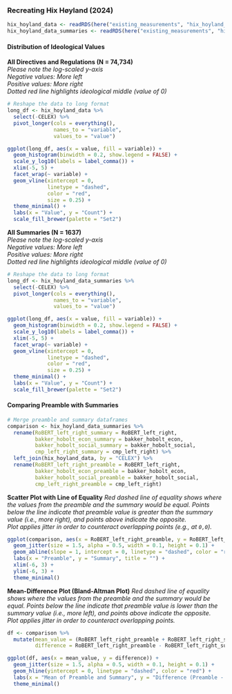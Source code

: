 ### Recreating Hix Høyland (2024)

```r
hix_hoyland_data <- readRDS(here("existing_measurements", "hix_hoyland_2024", "hix_hoyland_data.rds"))
hix_hoyland_data_summaries <- readRDS(here("existing_measurements", "hix_hoyland_2024", "hix_hoyland_data_summaries.rds"))
```

#### Distribution of Ideological Values
**All Directives and Regulations (N = 74,734)**  
*Please note the log-scaled y-axis*  
*Negative values: More left*  
*Positive values: More right*  
*Dotted red line highlights ideological middle (value of 0)*  
```r
# Reshape the data to long format
long_df <- hix_hoyland_data %>%
  select(-CELEX) %>% 
  pivot_longer(cols = everything(), 
               names_to = "variable", 
               values_to = "value")

ggplot(long_df, aes(x = value, fill = variable)) +
  geom_histogram(binwidth = 0.2, show.legend = FALSE) +
  scale_y_log10(labels = label_comma()) +
  xlim(-5, 5) +
  facet_wrap(~ variable) +
  geom_vline(xintercept = 0,
             linetype = "dashed",
             color = "red",
             size = 0.25) +
  theme_minimal() +
  labs(x = "Value", y = "Count") +
  scale_fill_brewer(palette = "Set2")
```

**All Summaries (N = 1637)**  
*Please note the log-scaled y-axis*  
*Negative values: More left*  
*Positive values: More right*  
*Dotted red line highlights ideological middle (value of 0)*  
```r
# Reshape the data to long format
long_df <- hix_hoyland_data_summaries %>%
  select(-CELEX) %>% 
  pivot_longer(cols = everything(), 
               names_to = "variable", 
               values_to = "value")

ggplot(long_df, aes(x = value, fill = variable)) +
  geom_histogram(binwidth = 0.2, show.legend = FALSE) +
  scale_y_log10(labels = label_comma()) +
  xlim(-5, 5) +
  facet_wrap(~ variable) +
  geom_vline(xintercept = 0,
             linetype = "dashed",
             color = "red",
             size = 0.25) +
  theme_minimal() +
  labs(x = "Value", y = "Count") +
  scale_fill_brewer(palette = "Set2")
```

#### Comparing Preamble with Summaries

```r
# Merge preamble and summary dataframes
comparison <- hix_hoyland_data_summaries %>% 
  rename(RoBERT_left_right_summary = RoBERT_left_right,
         bakker_hobolt_econ_summary = bakker_hobolt_econ,
         bakker_hobolt_social_summary = bakker_hobolt_social,
         cmp_left_right_summary = cmp_left_right) %>% 
  left_join(hix_hoyland_data, by = "CELEX") %>% 
  rename(RoBERT_left_right_preamble = RoBERT_left_right,
         bakker_hobolt_econ_preamble = bakker_hobolt_econ,
         bakker_hobolt_social_preamble = bakker_hobolt_social,
         cmp_left_right_preamble = cmp_left_right)
```

**Scatter Plot with Line of Equality**
*Red dashed line of equality shows where the values from the preamble and the summary would be equal. Points below the line indicate that preamble value is greater than the summary value (i.e., more right), and points above indicate the opposite.*  
*Plot applies jitter in order to counteract overlapping points (e.g., at `0,0`).*
```r
ggplot(comparison, aes(x = RoBERT_left_right_preamble, y = RoBERT_left_right_summary)) +
  geom_jitter(size = 1.5, alpha = 0.5, width = 0.1, height = 0.1) +
  geom_abline(slope = 1, intercept = 0, linetype = "dashed", color = "red") +
  labs(x = "Preamble", y = "Summary", title = "") +
  xlim(-6, 3) +
  ylim(-6, 3) +
  theme_minimal()
```


**Mean-Difference Plot (Bland-Altman Plot)**
*Red dashed line of equality shows where the values from the preamble and the summary would be equal. Points below the line indicate that preamble value is lower than the summary value (i.e., more left), and points above indicate the opposite.*  
*Plot applies jitter in order to counteract overlapping points.*
```r
df <- comparison %>%
  mutate(mean_value = (RoBERT_left_right_preamble + RoBERT_left_right_summary) / 2,
         difference = RoBERT_left_right_preamble - RoBERT_left_right_summary)

ggplot(df, aes(x = mean_value, y = difference)) +
  geom_jitter(size = 1.5, alpha = 0.5, width = 0.1, height = 0.1) +
  geom_hline(yintercept = 0, linetype = "dashed", color = "red") +
  labs(x = "Mean of Preamble and Summary", y = "Difference (Preamble - Summary)", title = "") +
  theme_minimal()

```

